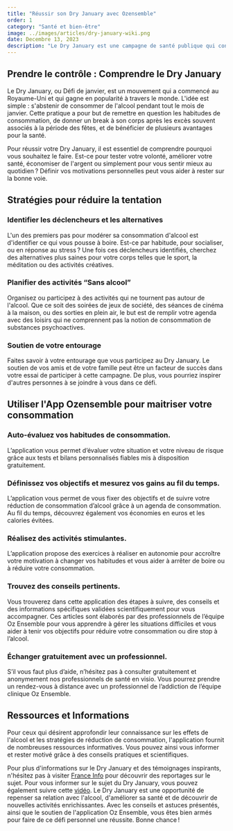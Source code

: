 ```yaml
---
title: "Réussir son Dry January avec Ozensemble"
order: 1
category: "Santé et bien-être"
image: ../images/articles/dry-january-wiki.png
date: Decembre 13, 2023
description: "Le Dry January est une campagne de santé publique qui consiste à s'abstenir de boire de l'alcool pendant tout le mois de janvier. Pour réussir ce défi personnel, il est important de comprendre ses motivations. Il est aussi utile d'identifier les déclencheurs de sa consommation et de trouver des alternatives saines. Planifier des activités sans alcool et obtenir le soutien social de ses proches peuvent aider. L'application Oz Ensemble est un outil précieux pour gérer sa consommation, fixer des objectifs réalistes, recevoir des récompenses, trouver du soutien dans une communauté et accéder à des ressources informatives. Le Dry January est une occasion de repenser sa relation avec l'alcool, d'améliorer sa santé et de découvrir de nouvelles activités enrichissantes."
---
```


## Prendre le contrôle : Comprendre le Dry January

Le Dry January, ou Défi de janvier, est un mouvement qui a commencé au Royaume-Uni et qui gagne en popularité à travers le monde. L'idée est simple : s'abstenir de consommer de l'alcool pendant tout le mois de janvier. Cette pratique a pour but de remettre en question les habitudes de consommation, de donner un break à son corps après les excès souvent associés à la période des fêtes, et de bénéficier de plusieurs avantages pour la santé.

Pour réussir votre Dry January, il est essentiel de comprendre pourquoi vous souhaitez le faire. Est-ce pour tester votre volonté, améliorer votre santé, économiser de l'argent ou simplement pour vous sentir mieux au quotidien ? Définir vos motivations personnelles peut vous aider à rester sur la bonne voie.

## Stratégies pour réduire la tentation

### Identifier les déclencheurs et les alternatives

L'un des premiers pas pour modérer sa consommation d'alcool est d'identifier ce qui vous pousse à boire. Est-ce par habitude, pour socialiser, ou en réponse au stress ? Une fois ces déclencheurs identifiés, cherchez des alternatives plus saines pour votre corps telles que le sport, la méditation ou des activités créatives.

### Planifier des activités “Sans alcool”

Organisez ou participez à des activités qui ne tournent pas autour de l'alcool. Que ce soit des soirées de jeux de société, des séances de cinéma à la maison, ou des sorties en plein air, le but est de remplir votre agenda avec des loisirs qui ne comprennent pas la notion de consommation de substances psychoactives.

### Soutien de votre entourage

Faites savoir à votre entourage que vous participez au Dry January. Le soutien de vos amis et de votre famille peut être un facteur de succès dans votre essai de participer à cette campagne. De plus, vous pourriez inspirer d'autres personnes à se joindre à vous dans ce défi.

## Utiliser l'App Ozensemble pour maitriser votre consommation

### Auto-évaluez vos habitudes de consommation.

L’application vous permet d’évaluer votre situation et votre niveau de risque grâce aux tests et bilans personnalisés fiables mis à disposition gratuitement.

### Définissez vos objectifs et mesurez vos gains au fil du temps.

L’application vous permet de vous fixer des objectifs et de suivre votre réduction de consommation d’alcool grâce à un agenda de consommation. Au fil du temps, découvrez également vos économies en euros et les calories évitées.

### Réalisez des activités stimulantes.

L’application propose des exercices à réaliser en autonomie pour accroître votre motivation à changer vos habitudes et vous aider à arrêter de boire ou à réduire votre consommation.

### Trouvez des conseils pertinents.

Vous trouverez dans cette application des étapes à suivre, des conseils et des informations spécifiques validées scientifiquement pour vous accompagner. Ces articles sont élaborés par des professionnels de l’équipe Oz Ensemble pour vous apprendre à gérer les situations difficiles et vous aider à tenir vos objectifs pour réduire votre consommation ou dire stop à l’alcool.

### Échanger gratuitement avec un professionnel.

S’il vous faut plus d’aide, n’hésitez pas à consulter gratuitement et anonymement nos professionnels de santé en visio. Vous pourrez prendre un rendez-vous à distance avec un professionnel de l’addiction de l’équipe clinique Oz Ensemble.

## Ressources et Informations

Pour ceux qui désirent approfondir leur connaissance sur les effets de l'alcool et les stratégies de réduction de consommation, l'application fournit de nombreuses ressources informatives. Vous pouvez ainsi vous informer et rester motivé grâce à des conseils pratiques et scientifiques.

Pour plus d'informations sur le Dry January et des témoignages inspirants, n'hésitez pas à visiter [France Info](https://www.francetvinfo.fr/sante/drogue-addictions/defi-de-janvier-48-addictologues-a-soutenir-le-gouvernement-a-soutenir-le-mois-sans-alcool_6238209.html) pour découvrir des reportages sur le sujet. Pour vous informer sur le sujet du Dry January, vous pouvez également suivre cette [vidéo](https://www.youtube.com/watch?v=8zj-JEeflIE&ab_channel=C%C3%A0vous).
Le Dry January est une opportunité de repenser sa relation avec l'alcool, d'améliorer sa santé et de découvrir de nouvelles activités enrichissantes. Avec les conseils et astuces présentés, ainsi que le soutien de l'application Oz Ensemble, vous êtes bien armés pour faire de ce défi personnel une réussite. Bonne chance !
